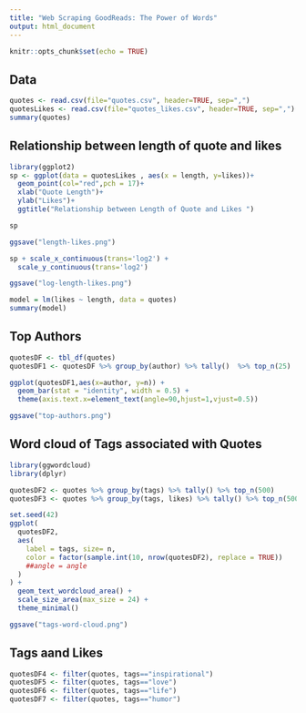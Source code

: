 ```yaml
---
title: "Web Scraping GoodReads: The Power of Words"
output: html_document
---
```


```r
knitr::opts_chunk$set(echo = TRUE)
```

## Data

```r
quotes <- read.csv(file="quotes.csv", header=TRUE, sep=",")
quotesLikes <- read.csv(file="quotes_likes.csv", header=TRUE, sep=",")
summary(quotes)
```

## Relationship between length of quote and likes

```r
library(ggplot2)
sp <- ggplot(data = quotesLikes , aes(x = length, y=likes))+
  geom_point(col="red",pch = 17)+
  xlab("Quote Length")+
  ylab("Likes")+
  ggtitle("Relationship between Length of Quote and Likes ")

sp

ggsave("length-likes.png")

sp + scale_x_continuous(trans='log2') +
  scale_y_continuous(trans='log2')

ggsave("log-length-likes.png")

model = lm(likes ~ length, data = quotes)
summary(model)
```

## Top Authors

```r

quotesDF <- tbl_df(quotes)
quotesDF1 <- quotesDF %>% group_by(author) %>% tally()  %>% top_n(25)

ggplot(quotesDF1,aes(x=author, y=n)) +
  geom_bar(stat = "identity", width = 0.5) +
  theme(axis.text.x=element_text(angle=90,hjust=1,vjust=0.5))

ggsave("top-authors.png")
```

## Word cloud of Tags associated with Quotes
```r
library(ggwordcloud)
library(dplyr)

quotesDF2 <- quotes %>% group_by(tags) %>% tally() %>% top_n(500)
quotesDF3 <- quotes %>% group_by(tags, likes) %>% tally() %>% top_n(500)

set.seed(42)
ggplot(
  quotesDF2,
  aes(
    label = tags, size= n,
    color = factor(sample.int(10, nrow(quotesDF2), replace = TRUE))
    ##angle = angle
  )
) +
  geom_text_wordcloud_area() +
  scale_size_area(max_size = 24) +
  theme_minimal()

ggsave("tags-word-cloud.png")
```

## Tags aand Likes

```r
quotesDF4 <- filter(quotes, tags=="inspirational")
quotesDF5 <- filter(quotes, tags=="love")
quotesDF6 <- filter(quotes, tags=="life")
quotesDF7 <- filter(quotes, tags=="humor")
```


